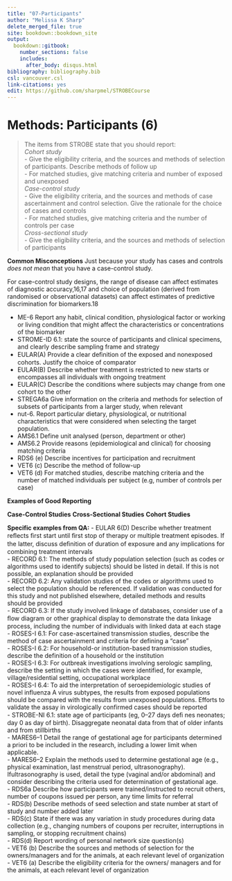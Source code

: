 ---
title: "07-Participants"
author: "Melissa K Sharp"
delete_merged_file: true
site: bookdown::bookdown_site
output:
  bookdown::gitbook:
    number_sections: false 
    includes: 
      after_body: disqus.html
bibliography: bibliography.bib
csl: vancouver.csl
link-citations: yes
edit: https://github.com/sharpmel/STROBECourse
---

# Methods: Participants (6)
> The items from STROBE state that you should report:   
*Cohort study*    
    - Give the eligibility criteria, and the sources and methods of selection of participants. Describe methods of follow up   
    - For matched studies, give matching criteria and number of exposed and unexposed  
*Case-control study*    
    - Give the eligibility criteria, and the sources and methods of case ascertainment and control selection. Give the rationale for the choice of cases and controls  
    - For matched studies, give matching criteria and the number of controls per case  
*Cross-sectional study*  
    - Give the eligibility criteria, and the sources and methods of selection of participants  

**Common Misconceptions**
Just because your study has cases and controls *does not mean* that you have a case-control study. 

For case-control study designs, the range of disease can affect estimates of diagnostic accuracy,16,17 and choice of population (derived from randomised or observational datasets) can affect estimates of predictive discrimination for biomarkers.18  

-	ME-6 Report any habit, clinical condition, physiological factor or working or living condition that might affect the characteristics or concentrations of the biomarker  
-	STROME-ID 6.1: state the source of participants and clinical specimens, and clearly describe sampling frame and strategy  
-	EULAR(A) Provide a clear deﬁnition of the exposed and nonexposed cohorts. Justify the choice of comparator  
-	EULAR(B) Describe whether treatment is restricted to new starts or encompasses all individuals with ongoing treatment  
-	EULAR(C) Describe the conditions where subjects may change from one cohort to the other  
-	STREGA6a Give information on the criteria and methods for selection of subsets of participants from a larger study, when relevant  
-	nut-6. Report particular dietary, physiological, or nutritional characteristics that were considered when selecting the target population.  
-	AMS6.1 Define unit analysed (person, department or other)  
-	AMS6.2 Provide reasons (epidemiological and clinical) for choosing matching criteria  
-	RDS6 (e) Describe incentives for participation and recruitment  
-	VET6 (c) Describe the method of follow-up  
-	VET6 (d) For matched studies, describe matching criteria and the number of matched individuals per subject (e.g, number of controls per case)  

**Examples of Good Reporting**

**Case-Control Studies**
**Cross-Sectional Studies**
**Cohort Studies**

**Specific examples from QA:** 
-	EULAR 6(D) Describe whether treatment reﬂects ﬁrst start until ﬁrst stop of therapy or multiple treatment episodes. If the latter, discuss deﬁnition of duration of exposure and any implications for combining treatment intervals  
-	RECORD 6.1: The methods of study population selection (such as codes or algorithms used to identify subjects) should be listed in detail. If this is not possible, an explanation should be provided  
-	RECORD 6.2: Any validation studies of the codes or algorithms used to select the population should be referenced. If validation was conducted for this study and not published elsewhere, detailed methods and results should be provided  
-	RECORD 6.3: If the study involved linkage of databases, consider use of a ﬂow diagram or other graphical display to demonstrate the data linkage process, including the number of individuals with linked data at each stage  
-	ROSES-I 6.1: For case-ascertained transmission studies, describe the method of case ascertainment and criteria for defining a “case”  
-	ROSES-I 6.2: For household-or institution-based transmission studies, describe the definition of a household or the institution  
-	ROSES-I 6.3: For outbreak investigations involving serologic sampling, describe the setting in which the cases were identified, for example, village/residential setting, occupational workplace  
-	ROSES-I 6.4: To aid the interpretation of seroepidemiologic studies of novel influenza A virus subtypes, the results from exposed populations should be compared with the results from unexposed populations.  Efforts to validate the assay in virologically confirmed cases should be reported  
-	STROBE-NI 6.1: state age of participants (eg, 0–27 days deﬁ nes neonates; day 0 as day of birth). Disaggregate neonatal data from that of older infants and from stillbirths  
-	MARES6–1 Detail the range of gestational age for participants determined a priori to be included in the research, including a lower limit when applicable.  
-	MARES6–2 Explain the methods used to determine gestational age (e.g., physical examination, last menstrual period, ultrasonography). Ifultrasonography is used, detail the type (vaginal and/or abdominal) and consider describing the criteria used for determination of gestational age.  
-	RDS6a Describe how participants were trained/instructed to recruit others, number of coupons issued per person, any time limits for referral  
-	RDS(b) Describe methods of seed selection and state number at start of study and number added later  
-	RDS(c) State if there was any variation in study procedures during data collection (e.g., changing numbers of coupons per recruiter, interruptions in sampling, or stopping recruitment chains)  
-	RDS(d) Report wording of personal network size question(s)  
-	VET6 (b) Describe the sources and methods of selection for the owners/managers and for the animals, at each relevant level of organization  
-	VET6 (a) Describe the eligibility criteria for the owners/ managers and for the animals, at each relevant level of organization  